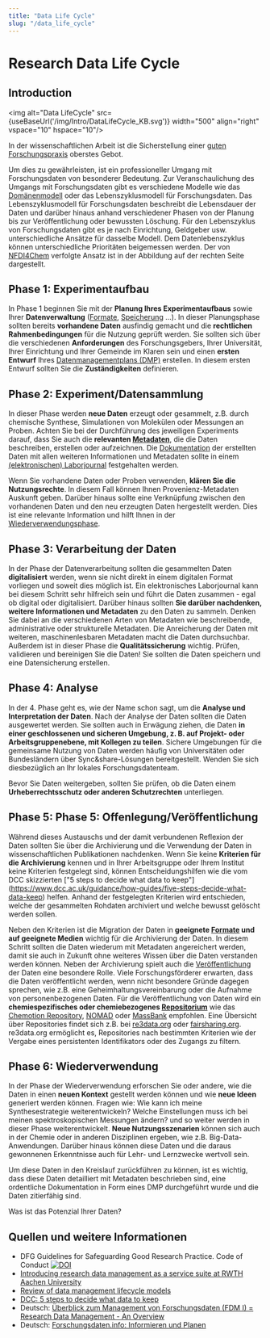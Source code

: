 ```yaml
---
title: "Data Life Cycle"
slug: "/data_life_cycle"
---
```



# Research Data Life Cycle

## Introduction

<img alt="Data LifeCycle" src={useBaseUrl('/img/Intro/DataLifeCycle_KB.svg')} width="500" align="right" vspace="10" hspace="10"/>

In der wissenschaftlichen Arbeit ist die Sicherstellung einer [guten Forschungspraxis](https://doi.org/10.5281/zenodo.3923602) oberstes Gebot.

Um dies zu gewährleisten, ist ein professioneller Umgang mit Forschungsdaten von besonderer Bedeutung. Zur Veranschaulichung des Umgangs mit Forschungsdaten gibt es verschiedene Modelle wie das [Domänenmodell](https://subs.emis.de/LNI/Proceedings/Proceedings257/55.pdf) oder das Lebenszyklusmodell für Forschungsdaten. Das Lebenszyklusmodell für Forschungsdaten beschreibt die Lebensdauer der Daten und darüber hinaus anhand verschiedener Phasen von der Planung bis zur Veröffentlichung oder bewussten Löschung. Für den Lebenszyklus von Forschungsdaten gibt es je nach Einrichtung, Geldgeber usw. unterschiedliche Ansätze für dasselbe Modell. Dem Datenlebenszyklus können unterschiedliche Prioritäten beigemessen werden. Der von [NFDI4Chem](https://www.nfdi4chem.de/) verfolgte Ansatz ist in der Abbildung auf der rechten Seite dargestellt.
<!-- One possible approach is shown in figure 1. -->


## Phase 1: Experimentaufbau

In Phase 1 beginnen Sie mit der **Planung Ihres Experimentaufbaus** sowie Ihrer **Datenverwaltung** ([Formate](/docs/format_standards), [Speicherung](/docs/data_storage) ...). In dieser Planungsphase sollten bereits **vorhandene Daten** ausfindig gemacht und die **rechtlichen Rahmenbedingungen** für die Nutzung geprüft werden.
Sie sollten sich über die verschiedenen **Anforderungen** des Forschungsgebers, Ihrer Universität, Ihrer Einrichtung und Ihrer Gemeinde im Klaren sein und einen **ersten Entwurf** Ihres [Datenmanagementplans (DMP)](/docs/dmp) erstellen. In diesem ersten Entwurf sollten Sie die **Zuständigkeiten** definieren.

## Phase 2: Experiment/Datensammlung

In dieser Phase werden **neue Daten** erzeugt oder gesammelt, z.B. durch chemische Synthese, Simulationen von Molekülen oder Messungen an Proben. Achten Sie bei der Durchführung des jeweiligen Experiments darauf, dass Sie auch die **relevanten [Metadaten](/docs/metadata)**, die die Daten beschreiben, erstellen oder aufzeichnen. Die [Dokumentation](/docs/data_documentation) der erstellten Daten mit allen weiteren Informationen und Metadaten sollte in einem [(elektronischen) Laborjournal](/docs/eln) festgehalten werden.

Wenn Sie vorhandene Daten oder Proben verwenden, **klären Sie die Nutzungsrechte**. In diesem Fall können Ihnen Provenienz-Metadaten Auskunft geben. Darüber hinaus sollte eine Verknüpfung zwischen den vorhandenen Daten und den neu erzeugten Daten hergestellt werden. Dies ist eine relevante Information und hilft Ihnen in der [Wiederverwendungsphase](#phase-6-wiederverwendung).

## Phase 3: Verarbeitung der Daten

In der Phase der Datenverarbeitung sollten die gesammelten Daten **digitalisiert** werden, wenn sie nicht direkt in einem digitalen Format vorliegen und soweit dies möglich ist. Ein elektronisches Laborjournal kann bei diesem Schritt sehr hilfreich sein und führt die Daten zusammen - egal ob digital oder digitalisiert. Darüber hinaus sollten **Sie darüber nachdenken, weitere Informationen und Metadaten** zu den Daten zu sammeln. Denken Sie dabei an die verschiedenen Arten von Metadaten wie beschreibende, administrative oder strukturelle Metadaten. Die Anreicherung der Daten mit weiteren, maschinenlesbaren Metadaten macht die Daten durchsuchbar.
Außerdem ist in dieser Phase die **Qualitätssicherung** wichtig. Prüfen, validieren und bereinigen Sie die Daten! Sie sollten die Daten speichern und eine Datensicherung erstellen.

## Phase 4: Analyse

In der 4. Phase geht es, wie der Name schon sagt, um die **Analyse und Interpretation der Daten**. Nach der Analyse der Daten sollten die Daten ausgewertet werden. Sie sollten auch in Erwägung ziehen, die Daten **in einer geschlossenen und sicheren Umgebung, z. B. auf Projekt- oder Arbeitsgruppenebene, mit Kollegen zu teilen**. Sichere Umgebungen für die gemeinsame Nutzung von Daten werden häufig von Universitäten oder Bundesländern über Sync&share-Lösungen bereitgestellt. Wenden Sie sich diesbezüglich an Ihr lokales Forschungsdatenteam. 

Bevor Sie Daten weitergeben, sollten Sie prüfen, ob die Daten einem **Urheberrechtsschutz oder anderen Schutzrechten** unterliegen. 


## Phase 5: Phase 5: Offenlegung/Veröffentlichung

Während dieses Austauschs und der damit verbundenen Reflexion der Daten sollten Sie über die Archivierung und die Verwendung der Daten in wissenschaftlichen Publikationen nachdenken. Wenn Sie keine **Kriterien für die Archivierung** kennen und in Ihrer Arbeitsgruppe oder Ihrem Institut keine Kriterien festgelegt sind, können Entscheidungshilfen wie die vom DCC skizzierten ["5 steps to decide what data to keep"] (https://www.dcc.ac.uk/guidance/how-guides/five-steps-decide-what-data-keep) helfen. Anhand der festgelegten Kriterien wird entschieden, welche der gesammelten Rohdaten archiviert und welche bewusst gelöscht werden sollen.

Neben den Kriterien ist die Migration der Daten in **geeignete [Formate](/docs/format_standards) und auf geeignete Medien** wichtig für die Archivierung der Daten. In diesem Schritt sollten die Daten wiederum mit Metadaten angereichert werden, damit sie auch in Zukunft ohne weiteres Wissen über die Daten verstanden werden können.
Neben der Archivierung spielt auch die [Veröffentlichung](/docs/data_publication) der Daten eine besondere Rolle. Viele Forschungsförderer erwarten, dass die Daten veröffentlicht werden, wenn nicht besondere Gründe dagegen sprechen, wie z.B. eine Geheimhaltungsvereinbarung oder die Aufnahme von personenbezogenen Daten. Für die Veröffentlichung von Daten wird ein **chemiespezifisches oder chemiebezogenes [Repositorium](/docs/repositories)** wie das [Chemotion Repository](https://www.chemotion-repository.net/), [NOMAD](https://nomad-lab.eu/services/repo-arch) oder [MassBank](https://massbank.eu/MassBank/) empfohlen. Eine Übersicht über Repositories findet sich z.B. bei [re3data.org](https://www.re3data.org/) oder [fairsharing.org](https://fairsharing.org/). re3data.org ermöglicht es, Repositories nach bestimmten Kriterien wie der Vergabe eines persistenten Identifikators oder des Zugangs zu filtern.


## Phase 6: Wiederverwendung

In der Phase der Wiederverwendung erforschen Sie oder andere, wie die Daten in einen **neuen Kontext** gestellt werden können und wie **neue Ideen** generiert werden können. Fragen wie: Wie kann ich meine Synthesestrategie weiterentwickeln? Welche Einstellungen muss ich bei meinen spektroskopischen Messungen ändern? und so weiter werden in dieser Phase weiterentwickelt. **Neue Nutzungsszenarien** können sich auch in der Chemie oder in anderen Disziplinen ergeben, wie z.B. Big-Data-Anwendungen. Darüber hinaus können diese Daten und die daraus gewonnenen Erkenntnisse auch für Lehr- und Lernzwecke wertvoll sein.

Um diese Daten in den Kreislauf zurückführen zu können, ist es wichtig, dass diese Daten detailliert mit Metadaten beschrieben sind, eine ordentliche Dokumentation in Form eines DMP durchgeführt wurde und die Daten zitierfähig sind.

Was ist das Potenzial Ihrer Daten?   

## Quellen und weitere Informationen

- DFG Guidelines for Safeguarding Good Research Practice. Code of Conduct [![DOI](https://zenodo.org/badge/DOI/10.5281/zenodo.3923602.svg)](https://doi.org/10.5281/zenodo.3923602)
- [Introducing research data management as a service suite at RWTH Aachen University](https://dl.gi.de/handle/20.500.12116/894) <!--ISBN: 978-3-88579-651-0-->
- [Review of data management lifecycle models](https://researchportal.bath.ac.uk/en/publications/review-of-data-management-lifecycle-models)
- [DCC: 5 steps to decide what data to keep](https://www.dcc.ac.uk/guidance/how-guides/)
- Deutsch: [Überblick zum Management von Forschungsdaten (FDM I) = Research Data Management - An Overview](https://doi.org/10.18154/RWTH-2019-06489)
- Deutsch: [Forschungsdaten.info: Informieren und Planen](https://www.forschungsdaten.info/themen/informieren-und-planen/datenlebenszyklus/ )
